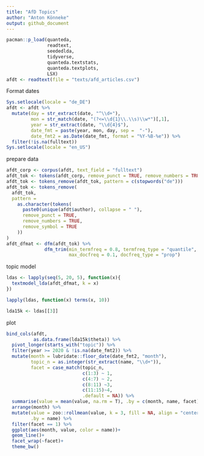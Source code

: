 ```yaml
---
title: "AfD Topics"
author: "Anton Könneke"
output: github_document
---
```


```r
pacman::p_load(quanteda,
               readtext,
               seededlda,
               tidyverse,
               quanteda.textstats,
               quanteda.textplots,
               LSX)
afdt <- readtext(file = "texts/afd_articles.csv")
```

Format dates
```r
Sys.setlocale(locale = "de_DE")
afdt <- afdt %>% 
  mutate(day = str_extract(date, "^\\d+"),
         mon = str_match(date, "(?<=\\d{1}\\.\\s)\\w*")[,1],
         year = str_extract(date, "\\d{4}$"),
         date_fmt = paste(year, mon, day, sep =  "-"),
         date_fmt2 = as.Date(date_fmt, format = "%Y-%B-%e")) %>% 
  filter(!is.na(fulltext))
Sys.setlocale(locale = "en_US")
```

prepare data
```r
afdt_corp <- corpus(afdt, text_field = "fulltext")
afdt_tok <- tokens(afdt_corp, remove_punct = TRUE, remove_numbers = TRUE, remove_symbol = TRUE)
afdt_tok <- tokens_remove(afdt_tok, pattern = c(stopwords("de")))
afdt_tok <- tokens_remove(
  afdt_tok,
  pattern =
    as.character(tokens(
      paste0(unique(afdt$author), collapse = " "),
      remove_punct = TRUE,
      remove_numbers = TRUE,
      remove_symbol = TRUE
    ))
)
afdt_dfmat <- dfm(afdt_tok) %>% 
              dfm_trim(min_termfreq = 0.8, termfreq_type = "quantile",
                       max_docfreq = 0.1, docfreq_type = "prop")
```

topic model
```r
ldas <- lapply(seq(5, 20, 5), function(x){
  textmodel_lda(afdt_dfmat, k = x)
})

lapply(ldas, function(x) terms(x, 10))

lda15k <- ldas[[3]]


```

plot
```r
bind_cols(afdt,
          as.data.frame(lda15k$theta)) %>% 
  pivot_longer(starts_with("topic")) %>% 
  filter(year >= 2020 & !is.na(date_fmt2)) %>% 
  mutate(month = lubridate::floor_date(date_fmt2, "month"),
         topic_n = as.integer(str_extract(name, "\\d+")),
         facet = case_match(topic_n,
                            c(1:3) ~ 1,
                            c(4:7) ~ 2,
                            c(8:11) ~3,
                            c(11:15)~4,
                            .default = NA)) %>% 
  summarise(value = mean(value, na.rm = T), .by = c(month, name, facet)) %>% 
  arrange(month) %>% 
  mutate(value = zoo::rollmean(value, k = 3, fill = NA, align = "center"),
         .by = name) %>% 
  filter(facet == 1) %>%
  ggplot(aes(month, value, color = name))+
  geom_line()+
  facet_wrap(~facet)+
  theme_bw() 

```

